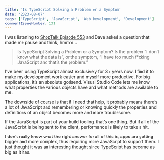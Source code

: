 ```yaml
---
title: 'Is TypeScript Solving a Problem or a Symptom'
date: '2023-08-07'
tags: ['TypeScript', 'JavaScript', 'Web Development', 'Development']
commentIssueNumber: 131
---
```


I was listening to [ShopTalk Episode 553](https://shoptalkshow.com/553/) and Dave asked a question that made me pause and think, hmmm…

>  Is TypeScript Solving a Problem or a Symptom? Is the problem “I don’t know what the data is”, or the symptom, “I have too much f*cking JavaScript and that’s the problem.”

I’ve been using TypeScript almost exclusively for 3+ years now. I find it to make my development work easier and myself more productive. For big applications, it’s an absolute godsend. Visual Studio Code lets me know what properties the various objects have and what methods are available to me.

The downside of course is that if I need that help, it probably means there’s a lot of JavaScript and remembering or knowing quickly the properties and definitions of an object becomes more and more troublesome.

If the JavaScript is part of your build tooling, that’s one thing. But if all of the JavaScript is being sent to the client, performance is likely to take a hit.

I don’t really know what the right answer for all of this is, apps are getting bigger and more complex, thus requiring more JavaScript to support them. I just thought it was an interesting thought since TypeScript has become as big as it has.